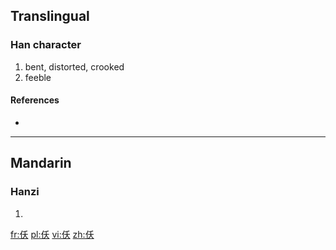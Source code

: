 ==Translingual==

===Han character===
{{Han char|rn=9|rad=人|as=04|sn=6|four=|canj=人竹大 (OHK)|ids=⿰[[亻]][[夭]]}}

# bent, distorted, crooked
# feeble

====References====
* {{Han ref|kx=0094.210|dkj=00413|dj=0200.120|hdz=10123.020|uh=4EF8|ud=20216}}

----

==Mandarin==

===Hanzi===
{{cmn-hanzi|pin=[[fó]] ([[fo2]]), [[yǎo]] ([[yao3]])|wg=jen<sup>2</sup>, yao<sup>3</sup>}}

# {{defn|lang=cmn|sort=人04}}

[[fr:仸]]
[[pl:仸]]
[[vi:仸]]
[[zh:仸]]